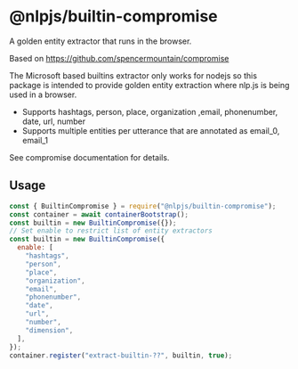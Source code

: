 # @nlpjs/builtin-compromise

A golden entity extractor that runs in the browser.

Based on https://github.com/spencermountain/compromise

The Microsoft based builtins extractor only works for nodejs so this package is intended to provide golden entity extraction
where nlp.js is being used in a browser.

- Supports hashtags, person, place, organization ,email, phonenumber, date, url, number
- Supports multiple entities per utterance that are annotated as email_0, email_1

See compromise documentation for details.

## Usage

```js
const { BuiltinCompromise } = require("@nlpjs/builtin-compromise");
const container = await containerBootstrap();
const builtin = new BuiltinCompromise({});
// Set enable to restrict list of entity extractors
const builtin = new BuiltinCompromise({
  enable: [
    "hashtags",
    "person",
    "place",
    "organization",
    "email",
    "phonenumber",
    "date",
    "url",
    "number",
    "dimension",
  ],
});
container.register("extract-builtin-??", builtin, true);
```

